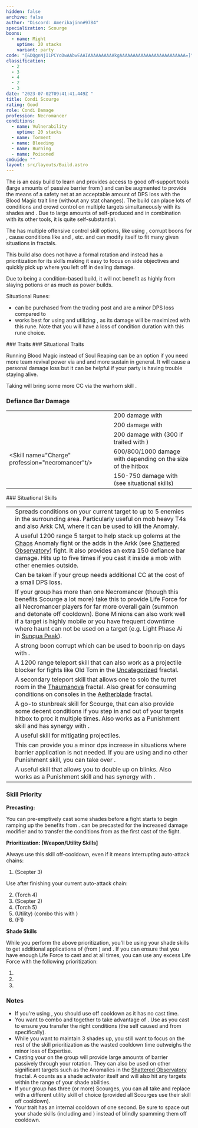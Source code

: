 ```yaml
---
hidden: false
archive: false
author: "Discord: Amerikajinn#9784"
specialization: Scourge
boons:
  - name: Might
    uptime: 20 stacks
    variant: party
code: "[&DQgnNjI1PCYoDwAAbwEAAIAAAAAAAAAAkgAAAAAAAAAAAAAAAAAAAAAAAAA=]"
classification:
  - 2
  - 3
  - 4
  - 2
  - 3
date: "2023-07-02T09:41:41.449Z "
title: Condi Scourge
rating: Good
role: Condi Damage
profession: Necromancer
conditions:
  - name: Vulnerability
    uptime: 20 stacks
  - name: Torment
  - name: Bleeding
  - name: Burning
  - name: Poisoned
cmGuide: ""
layout: src/layouts/Build.astro
---
```

 
The <Specialization name="Scourge" text="Condi Scourge"/> is an easy build to learn and provides access to good off-support tools (large amounts of passive barrier from <Trait id="2059"/>) and can be augmented to provide the means of a safety net at an acceptable amount of DPS loss with the Blood Magic trait line (without any stat changes). The build can place lots of conditions and crowd control on multiple targets simultaneously with its shades and <Skill name="Epidemic"/>. Due to large amounts of self-produced <Condition name="Vulnerability"/> and <Boon name="Might"/> in combination with its other tools, it is quite self-substantial.

The <Specialization name="Scourge" text="Condi Scourge" /> has multiple offensive control
skill options, like using <Control name="Pull" />, corrupt boons for <Instability name="No Pain, No Gain" />
, cause conditions like <Condition name="Blinded" /> and <Condition name="Immobile" />
, etc. <Specialization name="Scourge" text="Condi Scourge" /> and can modify
itself to fit many given situations in fractals.

This build also does not have a formal rotation and instead has a prioritization for its skills making it easy to focus on side objectives and quickly pick up where you left off in dealing damage.

Due to being a condition-based build, it will not benefit as highly from slaying potions or <Item name="Impact" type="Sigil"/> as much as power builds.

<Divider text="Equipment"/>

<CharacterWithAr>  
<Character title="Condi Scourge" gear='{"attributes":{"profession":"Necromancer","specialization":"Scourge","data":{"Health":23812,"Armor":2192,"Power":2923,"Precision":1813,"Toughness":1225,"Vitality":1460,"Ferocity":0,"Condition Damage":2811,"Expertise":964,"Concentration":450,"Healing Power":0,"Agony Resistance":150,"Condition Duration":0.8426666666666667,"Boon Duration":0.3,"Critical Chance":0.8871428571428572,"Critical Damage":1.5,"Power Coefficient":1459,"Power2 Coefficient":0,"Burning Coefficient":2.89,"Bleeding Coefficient":20.405285714285718,"Poison Coefficient":4,"Torment Coefficient":14.35,"Confusion Coefficient":0,"Flat DPS":0,"Bleeding Duration":0.2,"Torment Duration":0.15,"Effective Power":6593.061383928572,"NonCrit Effective Power":4567.1875,"Power DPS":3703.9955945905995,"Power2 DPS":0,"Siphon DPS":0,"Bleeding Damage":309.8225,"Bleeding Stacks":40.810571428571436,"Bleeding DPS":12644.033266428572,"Burning Damage":920.8956249999999,"Burning Stacks":5.325306666666667,"Burning DPS":4904.051611116666,"Confusion Damage":365.233375,"Confusion Stacks":0,"Confusion DPS":0,"Poison Damage":328.51,"Poison Stacks":7.370666666666667,"Poison DPS":2421.3377066666667,"Torment Damage":578.4796875,"Torment Stacks":28.594766666666665,"Torment DPS":16541.491685468747,"Damage":40214.90986427125,"Effective Health":103872445.77114429,"Survivability":52807.54741796863,"Effective Healing":390,"Healing":390}},"armor":{"weight":"Light","helmAffix":"Viper","helmRuneId":24848,"helmRune":"Nightmare","helmRuneCount":6,"helmInfusionId":37130,"shouldersAffix":"Viper","shouldersRuneId":24848,"shouldersRune":"Nightmare","shouldersRuneCount":6,"shouldersInfusionId":37130,"coatAffix":"Viper","coatRuneId":24848,"coatRune":"Nightmare","coatRuneCount":6,"coatInfusionId":37130,"glovesAffix":"Viper","glovesRuneId":24848,"glovesRune":"Nightmare","glovesRuneCount":6,"glovesInfusionId":37130,"leggingsAffix":"Viper","leggingsRuneId":24848,"leggingsRune":"Nightmare","leggingsRuneCount":6,"leggingsInfusionId":37130,"bootsAffix":"Viper","bootsRuneId":24848,"bootsRune":"Nightmare","bootsRuneCount":6,"bootsInfusionId":37130},"weapon":{"weapon1MainId":30695,"weapon1MainType":"Scepter","weapon1MainSigil1Id":44944,"weapon1MainAffix":"Viper","weapon1MainInfusion1Id":37130,"weapon1OffId":30700,"weapon1OffType":"Torch","weapon1OffSigilId":48911,"weapon1OffAffix":"Viper","weapon1OffInfusionId":37130,"weapon2OffId":30702,"weapon2OffType":"Warhorn","weapon2OffSigilId":48911,"weapon2OffAffix":"Viper","weapon2OffInfusionId":37130},"backAndTrinket":{"backItemAffix":"Viper","backItemInfusion1Id":37130,"backItemInfusion2Id":37130,"amuletAffix":"Viper","ring1Affix":"Viper","ring1Infusion1Id":37130,"ring1Infusion2Id":37130,"ring1Infusion3Id":37130,"ring2Affix":"Viper","ring2Infusion1Id":37130,"ring2Infusion2Id":37130,"ring2Infusion3Id":37130,"accessory1Affix":"Viper","accessory1InfusionId":37130,"accessory2Affix":"Viper","accessory2InfusionId":37130},"consumables":{"foodId":95942,"utilityId":77567},"skills":{"healId":21762,"utility1Id":10611,"utility2Id":10544,"utility3Id":"","eliteId":10549},"assumedBuffs":{"value":[{"id":"might","type":"Boon"},{"id":"fury","type":"Boon"},{"id":"protection","type":"Boon"},{"id":"vulnerability","type":"Condition"},{"id":"jade-bot","gw2id":96613,"type":"Item"},{"id":"omnipotion","gw2id":79722,"type":"Item"}]},"traits":{"selection":[[2013,816,801],[875,894,905],[2074,2067,2164]],"lines":[39,50,60]}}'>

Situational Runes:

- <Item id="24688"/> can be purchased from the trading post and are a minor DPS loss compared to <Item id="24848"/>
- <Item id="83502" /> works best for using and utilizing <Skill name="Epidemic" />, as its damage will be maximized with this rune. Note that you will have a loss of condition duration with this rune choice.

</Character>  
</CharacterWithAr>

<Divider text="Build"/>

<Grid>
<GridItem sm="7">
### Traits
<Traits traits1="Curses" traits1Selected="Plague Sending, Master of Corruption, Lingering Curse" traits2="Soul Reaping" traits2Selected="Unyielding Blast, Soul Barbs, Dhuumfire" traits3="Scourge" traits3Selected="Fell Beacon , Desert Empowerment, Demonic Lore"/>
### Situational Traits

Running Blood Magic instead of Soul Reaping can be an option if you need more team revival power via <Trait name="Ritual of Life"/> and <Trait name="Transfusion"/> and more sustain in general. It will cause a personal damage loss but it can be helpful if your party is having trouble staying alive.

<Traits traits1="Blood Magic" traits1SelectedIds="780, 1844, 778"/>
<Warning>
Taking <Trait name="Banshees Wail"/> will bring some more CC via the warhorn skill <Skill name="Wail of Doom"/>.
</Warning>

### Defiance Bar Damage

|                                                                        |                                                                                            |
| ---------------------------------------------------------------------- | ------------------------------------------------------------------------------------------ |
| <Skill name="Oppressive Collapse"/>             | 200 damage with <Control name="Knockdown"/>                                                |
| <Skill name="Garish Pillar"/>                   | 200 damage with <Condition name="Fear"/>                                                   |
| <Skill name="Wail of Doom"/>                    | 200 damage with <Control name="Daze"/> (300 if traited with <Trait name="Banshees Wail"/>) |
| <Skill name="Charge" profession="necromancer"t/> | 600/800/1000 damage with <Control name="Knockdown"/> depending on the size of the hitbox   |
| <Skill name="Spectral Grasp"/>                  | 150-750 damage with <Control name="Pull" /> (see situational skills)                       |

</GridItem>

<GridItem sm="5">
### Situational Skills


|                                                               |                                                                                                                                                                                                                                                                                                                                                                                                                   |
| ------------------------------------------------------------- | ----------------------------------------------------------------------------------------------------------------------------------------------------------------------------------------------------------------------------------------------------------------------------------------------------------------------------------------------------------------------------------------------------------------- |
| <Skill name="Epidemic" size="big" disableText/>               | Spreads conditions on your current target to up to 5 enemies in the surrounding area. Particularly useful on mob heavy T4s and also Arkk CM, where it can be used to kill the Anomaly.                                                                                                                                                                                                                            |
| <Skill name="Spectral Grasp" size="big" disableText/>         | A useful 1200 range 5 target <Control name="Pull"/> to help stack up golems at the [Chaos](/fractals/chaos) Anomaly fight or the adds in the Arkk (see [Shattered Observatory](/fractals/shattered-observatory)) fight. It also provides an extra 150 defiance bar damage. Hits up to five times if you cast it inside a mob with other enemies outside.                                                          |
| <Skill name="Summon Flesh Golem" size="big" disableText/>     | Can be taken if your group needs additional CC at the cost of a small DPS loss.                                                                                                                                                                                                                                                                                                                                   |
| <Skill name="Summon Bone Minions" size="big" disableText/>    | If your group has more than one Necromancer (though this benefits Scourge a lot more) take this to provide Life Force for all Necromancer players for far more overall gain (summon and detonate off cooldown). Bone Minions can also work well if a target is highly mobile or you have frequent downtime where haunt can not be used on a target (e.g. Light Phase Ai in [Sunqua Peak](/fractals/sunqua-peak)). |
| <Skill name="Corrupt Boon" size="big" disableText/>           | A strong boon corrupt which can be used to boon rip on days with <Instability name="No Pain, No Gain"/>.                                                                                                                                                                                                                                                                                                          |
| <Skill name="Summon Flesh Wurm" size="big" disableText/>      | A 1200 range teleport skill that can also work as a projectile blocker for fights like Old Tom in the [Uncategorized](/fractals/uncategorized) fractal.                                                                                                                                                                                                                                                           |
| <Skill name="Spectral Walk " size="big" disableText/>         | A secondary teleport skill that allows one to solo the turret room in the [Thaumanova](/fractals/thaumanova-reactor) fractal. Also great for consuming conditions on consoles in the [Aetherblade](/fractals/aetherblade) fractal.                                                                                                                                                                                |
| <Skill name="Trail of Anguish" size="big" disableText/>       | A go-to stunbreak skill for Scourge, that can also provide some decent conditions if you step in and out of your targets hitbox to proc it multiple times. Also works as a Punishment skill and has synergy with <Trait name="Sadistic Searing"/>.                                                                                                                                                                |
| <Skill name="Corrosive Poison Cloud" size="big" disableText/> | A useful skill for mitigating projectiles.                                                                                                                                                                                                                                                                                                                                                                        |
| <Skill name="Signet of Vampirism" size="big" disableText/>    | This can provide you a minor dps increase in situations where barrier application is not needed. If you are using <Skill name="Signet of Vampirism"/> and no other Punishment skill, you can take <Trait name="Desert Empowerment"/> over <Trait name="Sadistic Searing"/>.                                                                                                                                       |
| <Skill name="Sand Swell" size="big" disableText/>             | A useful skill that allows you to double up on blinks. Also works as a Punishment skill and has synergy with <Trait name="Sadistic Searing"/>.                                                                                                                                                                                                                                                                    |

</GridItem>
</Grid>

<Divider text="Skill Usage"/>

### Skill Priority

**Precasting:**

You can pre-emptively cast some shades before a fight starts to begin ramping up the benefits from <Trait name="Sand Sage"/>. <Skill name="Desert Shroud"/> can be precasted for the increased damage modifier and to transfer the conditions from <Skill name="Blood is Power"/> as the first cast of the fight.

**Prioritization: [Weapon/Utility Skills]**

Always use this skill off-cooldown, even if it means interrupting auto-attack chains:

1. <Skill name="Feast of Corruption" /> (Scepter 3)

Use after finishing your current auto-attack chain:

2. <Skill name="Harrowing Wave"/> (Torch 4)
3. <Skill name="Grasping Dead"/> (Scepter 2)
4. <Skill name="Oppressive Collapse"/> (Torch 5)
5. <Skill name="Blood is Power"/> (Utility) (combo this with <Skill name="Desert Shroud"/>)
6. <Skill name="Manifest Sand Shade"/> (F1)

**Shade Skills**

While you perform the above prioritization, you'll be using your shade skills to get additional applications of <Condition name="Burning"/> (from <Trait name="Dhuumfire"/>) and <Condition name="Torment"/>. If you can ensure that you have enough Life Force to cast <Skill name="Nefarious Favor"/> and <Skill name="Desert Shroud"/> at all times, you can use any excess Life Force with the following prioritization:

1. <Skill name="Nefarious Favor" />
2. <Skill name="Sand Cascade" />
3. <Skill name="Garish Pillar" />

### Notes

- If you're using <Skill name="Summon Shadow Fiend"/>, you should use <Skill name="Haunt"/> off cooldown as it has no cast time.
- You want to combo <Skill name="Blood is Power"/> and <Skill name="Desert Shroud"/> together to take advantage of <Trait name="Plague Sending"/>. Use <Skill name="Desert Shroud"/> as you cast <Skill name="Blood is Power"/> to ensure you transfer the right conditions (the self caused <Condition name="Bleeding"/> and <Condition name="Torment"/> from <Skill name="Blood is Power"/> specifically).
- While you want to maintain 3 shades up, you still want to focus on the rest of the skill prioritization as the wasted cooldown time outweighs the minor loss of Expertise.
- Casting your <Skill name="Manifest Sand Shade"/> on the group will provide large amounts of barrier passively through your rotation. They can also be used on other significant targets such as the Anomalies in the [Shattered Observatory](/fractals/shattered-observatory) fractal. A <Specialization name="Scourge"/> counts as a shade activator itself and will also hit any targets within the range of your shade abilities.
- If your group has three (or more) Scourges, you can all take <Skill name="Summon Bone Minions"/> and replace <Skill name="Signet of Undeath"/> with a different utility skill of choice (provided all Scourges use their <Skill name="Putrid Explosion"/> skill off cooldown).
- Your <Trait name="Dhuumfire"/> trait has an internal cooldown of one second. Be sure to space out your shade skills (including <Skill name="Manifest Sand Shade"/> and <Skill name="Desert Shroud"/>) instead of blindly spamming them off cooldown.
